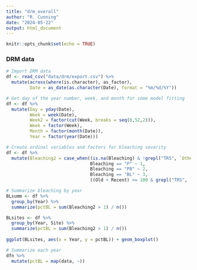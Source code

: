 ```yaml
---
title: "drm_overall"
author: "R. Cunning"
date: "2024-05-22"
output: html_document
---
```


```r
knitr::opts_chunk$set(echo = TRUE)
```


### DRM data
```r
# Import DRM data
df <- read_csv("data/drm/export.csv") %>%
  mutate(across(where(is.character), as_factor),
         Date = as_date(as.character(Date), format = "%m/%d/%Y"))

# Get day of the year number, week, and month for some model fitting
df <- df %>%
  mutate(Day = yday(Date),
         Week = week(Date),
         Week2 = factor(cut(Week, breaks = seq(0,52,2))),
         Week = factor(Week),
         Month = factor(month(Date)),
         Year = factor(year(Date)))

# Create ordinal variables and factors for bleaching severity
df <- df %>%
  mutate(Bleaching2 = case_when((is.na(Bleaching) & !grepl("TRS", `Other Conditions`)) ~ 0,
                                Bleaching == "P" ~ 1,
                                Bleaching == "PB" ~ 2,
                                Bleaching == "BL" ~ 3,
                                ((Old + Recent) >= 100 & grepl("TRS", `Other Conditions`)) ~ 4))

# Summarize bleaching by year
BLsumm <- df %>% 
  group_by(Year) %>%
  summarize(pctBL = sum(Bleaching2 > 1) / n())

BLsites <- df %>% 
  group_by(Year, Site) %>%
  summarize(pctBL = sum(Bleaching2 > 1) / n())
  
ggplot(BLsites, aes(x = Year, y = pctBL)) + geom_boxplot()

# Summarize each year
dfn %>%
  mutate(pctBL = map(data, ~))
```


